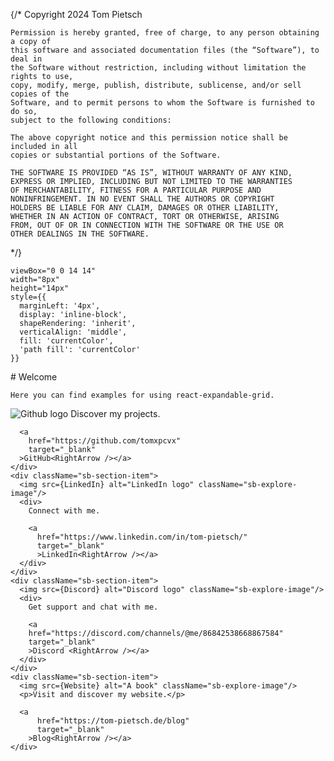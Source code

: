 {/*
	Copyright 2024 Tom Pietsch

	Permission is hereby granted, free of charge, to any person obtaining a copy of
	this software and associated documentation files (the “Software”), to deal in
	the Software without restriction, including without limitation the rights to use,
	copy, modify, merge, publish, distribute, sublicense, and/or sell copies of the
	Software, and to permit persons to whom the Software is furnished to do so,
	subject to the following conditions:

	The above copyright notice and this permission notice shall be included in all
	copies or substantial portions of the Software.

	THE SOFTWARE IS PROVIDED “AS IS”, WITHOUT WARRANTY OF ANY KIND,
	EXPRESS OR IMPLIED, INCLUDING BUT NOT LIMITED TO THE WARRANTIES
	OF MERCHANTABILITY, FITNESS FOR A PARTICULAR PURPOSE AND
	NONINFRINGEMENT. IN NO EVENT SHALL THE AUTHORS OR COPYRIGHT
	HOLDERS BE LIABLE FOR ANY CLAIM, DAMAGES OR OTHER LIABILITY,
	WHETHER IN AN ACTION OF CONTRACT, TORT OR OTHERWISE, ARISING
	FROM, OUT OF OR IN CONNECTION WITH THE SOFTWARE OR THE USE OR
	OTHER DEALINGS IN THE SOFTWARE.
*/}



    viewBox="0 0 14 14" 
    width="8px" 
    height="14px" 
    style={{ 
      marginLeft: '4px',
      display: 'inline-block',
      shapeRendering: 'inherit',
      verticalAlign: 'middle',
      fill: 'currentColor',
      'path fill': 'currentColor'
    }}
>
  <path d="m11.1 7.35-5.5 5.5a.5.5 0 0 1-.7-.7L10.04 7 4.9 1.85a.5.5 0 1 1 .7-.7l5.5 5.5c.2.2.2.5 0 .7Z" />
</svg>

<Meta title="Welcome" />

<div className="sb-container">
  <div className='sb-section-title'>
    # Welcome

    Here you can find examples for using react-expandable-grid.
    
  </div>
</div>

<div className="sb-section sb-socials">
    <div className="sb-section-item">
      <img src={Github} alt="Github logo" className="sb-explore-image"/>
      Discover my projects.

      <a
        href="https://github.com/tomxpcvx"
        target="_blank"
      >GitHub<RightArrow /></a>
    </div>
    <div className="sb-section-item">
      <img src={LinkedIn} alt="LinkedIn logo" className="sb-explore-image"/>
      <div>
        Connect with me.

        <a
          href="https://www.linkedin.com/in/tom-pietsch/"
          target="_blank"
          >LinkedIn<RightArrow /></a>
      </div>
    </div>
    <div className="sb-section-item">
      <img src={Discord} alt="Discord logo" className="sb-explore-image"/>
      <div>
        Get support and chat with me.
        
        <a
        href="https://discord.com/channels/@me/86842538668867584"
        target="_blank"
        >Discord <RightArrow /></a>
      </div>
    </div>
    <div className="sb-section-item">
      <img src={Website} alt="A book" className="sb-explore-image"/>
      <p>Visit and discover my website.</p>

      <a
          href="https://tom-pietsch.de/blog"
          target="_blank"
        >Blog<RightArrow /></a>
    </div>
</div>

<style>
  {`
  .sb-container {
    margin-bottom: 48px;
  }

  .sb-section {
    width: 100%;
    display: flex;
    flex-direction: row;
    gap: 20px;
  }

  img {
    object-fit: cover;
  }

  .sb-section-title {
    margin-bottom: 32px;
  }

  .sb-section a:not(h1 a, h2 a, h3 a) {
    font-size: 14px;
  }

  .sb-section-item, .sb-grid-item {
    flex: 1;
    display: flex;
    flex-direction: column;
  }

  .sb-socials {
    display: grid;
    grid-template-columns: repeat(4, 1fr);
  }

  .sb-socials p {
    margin-bottom: 10px;
  }

  .sb-explore-image {
    max-height: 32px;
    max-width: 32px;
    align-self: flex-start;
  }

  @media screen and (max-width: 600px) {
    .sb-section {
      flex-direction: column;
    }

    .sb-socials {
      grid-template-columns: repeat(2, 1fr);
    }

  }
  `}
</style>
